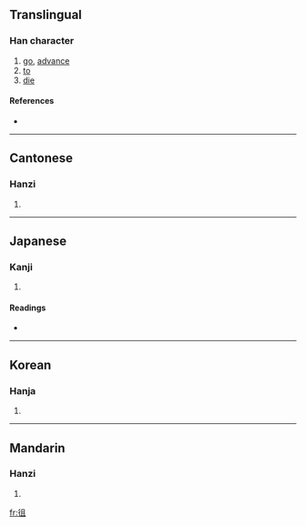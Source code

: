 ==Translingual==

===Han character===
{{Han char|rn=60|rad=彳|as=05|sn=8|four=2721<sub>0</sub>|canj=竹人月一 (HOBM)}}

# [[go]], [[advance]]
# [[to]]
# [[die]]

====References====
* {{Han ref|kx=0365.390|dkj=10078|dj=0686.050|hdz=20816.030|uh=5F82|ud=24450|bh=CC75|bd=52341}}

----

==Cantonese==

===Hanzi===
{{yue-hanzi|jyut=|y=chou4}}

# {{defn|Cantonese}}

----

==Japanese==

===Kanji===
{{ja-kanji|grade=|rs=彳05}}

# {{defn|Japanese}}

====Readings====
* {{ja-readings|on=[[そ]] (so)|kun=[[ゆく]] (yuku)}}

----

==Korean==

===Hanja===
{{ko-hanja|hangeul=조|eumhun=|rv=jo|mr=cho|y=co}}

# {{defn|Korean}}

----

==Mandarin==

===Hanzi===
{{cmn-hanzi|pin=[[cú]] ([[cu2]])|wg=ts'u<sup>2</sup>}}

# {{defn|Mandarin}}

[[fr:徂]]